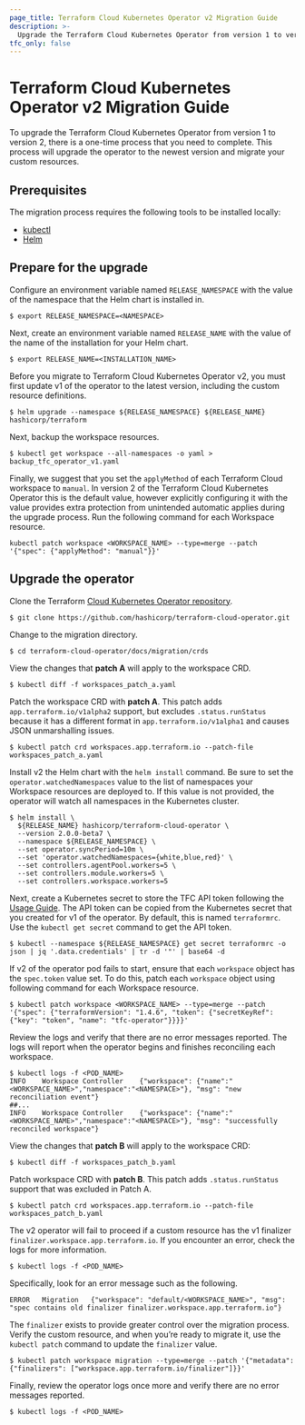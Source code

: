 ```yaml
---
page_title: Terraform Cloud Kubernetes Operator v2 Migration Guide
description: >-
  Upgrade the Terraform Cloud Kubernetes Operator from version 1 to version 2.
tfc_only: false
---
```


# Terraform Cloud Kubernetes Operator v2 Migration Guide

To upgrade the Terraform Cloud Kubernetes Operator from version 1 to version 2, there is a one-time process that you need to complete. This process will upgrade the operator to the newest version and migrate your custom resources. 

## Prerequisites

The migration process requires the following tools to be installed locally:

- [kubectl](https://kubernetes.io/docs/tasks/tools/#kubectl)
- [Helm](https://helm.sh/docs/intro/install/)

## Prepare for the upgrade

Configure an environment variable named `RELEASE_NAMESPACE` with the value of the namespace that the Helm chart is installed in.

```shell-session
$ export RELEASE_NAMESPACE=<NAMESPACE>
```

Next, create an environment variable named `RELEASE_NAME` with the value of the name of the installation for your Helm chart.

```shell-session
$ export RELEASE_NAME=<INSTALLATION_NAME>
```

Before you migrate to Terraform Cloud Kubernetes Operator v2, you must first update v1 of the operator to the latest version, including the custom resource definitions.

```shell-session
$ helm upgrade --namespace ${RELEASE_NAMESPACE} ${RELEASE_NAME} hashicorp/terraform
```

Next, backup the workspace resources.

```shell-session
$ kubectl get workspace --all-namespaces -o yaml > backup_tfc_operator_v1.yaml
```

Finally, we suggest that you set the `applyMethod` of each Terraform Cloud workspace to `manual`. In version 2 of the Terraform Cloud Kubernetes Operator this is the default value, however explicitly configuring it with the value provides extra protection from unintended automatic applies during the upgrade process. Run the following command for each Workspace resource.

```shell-session
kubectl patch workspace <WORKSPACE_NAME> --type=merge --patch '{"spec": {"applyMethod": "manual"}}'
```
## Upgrade the operator

Clone the Terraform [Cloud Kubernetes Operator repository](https://github.com/hashicorp/terraform-cloud-operator).

```shell-session
$ git clone https://github.com/hashicorp/terraform-cloud-operator.git
```

Change to the migration directory.

```shell-session
$ cd terraform-cloud-operator/docs/migration/crds
```

View the changes that **patch A** will apply to the workspace CRD.

```shell-session
$ kubectl diff -f workspaces_patch_a.yaml
```

Patch the workspace CRD with **patch A**. This patch adds `app.terraform.io/v1alpha2` support, but excludes `.status.runStatus` because it has a different format in `app.terraform.io/v1alpha1` and causes JSON unmarshalling issues.

```shell-session
$ kubectl patch crd workspaces.app.terraform.io --patch-file workspaces_patch_a.yaml
```

Install v2 the Helm chart with the `helm install` command. Be sure to set the `operator.watchedNamespaces` value to the list of namespaces your Workspace resources are deployed to. If this value is not provided, the operator will watch all namespaces in the Kubernetes cluster.

```shell-session
$ helm install \
  ${RELEASE_NAME} hashicorp/terraform-cloud-operator \
  --version 2.0.0-beta7 \
  --namespace ${RELEASE_NAMESPACE} \
  --set operator.syncPeriod=10m \
  --set 'operator.watchedNamespaces={white,blue,red}' \
  --set controllers.agentPool.workers=5 \
  --set controllers.module.workers=5 \
  --set controllers.workspace.workers=5
```

Next, create a Kubernetes secret to store the TFC API token following the [Usage Guide](https://github.com/hashicorp/terraform-cloud-operator/blob/main/docs/usage.md#prerequisites). The API token can be copied from the Kubernetes secret that you created for v1 of the operator. By default, this is named `terraformrc`. Use the `kubectl get secret` command to get the API token.

```shell-session
$ kubectl --namespace ${RELEASE_NAMESPACE} get secret terraformrc -o json | jq '.data.credentials' | tr -d '"' | base64 -d
```

If v2 of the operator pod fails to start, ensure that each `workspace` object has the `spec.token` value set. To do this, patch each `workspace` object using following command for each Workspace resource.

```shell-session
$ kubectl patch workspace <WORKSPACE_NAME> --type=merge --patch '{"spec": {"terraformVersion": "1.4.6", "token": {"secretKeyRef": {"key": "token", "name": "tfc-operator"}}}}'
```

Review the logs and verify that there are no error messages reported. The logs will report when the operator begins and finishes reconciling each workspace.

```shell-session
$ kubectl logs -f <POD_NAME>
INFO	Workspace Controller	{"workspace": {"name":"<WORKSPACE_NAME>","namespace":"<NAMESPACE>"}, "msg": "new reconciliation event"}
##...
INFO	Workspace Controller	{"workspace": {"name":"<WORKSPACE_NAME>","namespace":"<NAMESPACE>"}, "msg": "successfully reconciled workspace"}
```

View the changes that **patch B** will apply to the workspace CRD:

```shell-session
$ kubectl diff -f workspaces_patch_b.yaml
```

Patch workspace CRD with **patch B**. This patch adds `.status.runStatus` support that was excluded in Patch A.

```shell-session
$ kubectl patch crd workspaces.app.terraform.io --patch-file workspaces_patch_b.yaml
```

The v2 operator will fail to proceed if a custom resource has the v1 finalizer `finalizer.workspace.app.terraform.io`. If you encounter an error, check the logs for more information.

```shell-session
$ kubectl logs -f <POD_NAME>
```

Specifically, look for an error message such as the following.

```
ERROR	Migration	{"workspace": "default/<WORKSPACE_NAME>", "msg": "spec contains old finalizer finalizer.workspace.app.terraform.io"}
```
The `finalizer` exists to provide greater control over the migration process. Verify the custom resource, and when you’re ready to migrate it, use the `kubectl patch` command to update the `finalizer` value.

```shell-session
$ kubectl patch workspace migration --type=merge --patch '{"metadata": {"finalizers": ["workspace.app.terraform.io/finalizer"]}}'
```

Finally, review the operator logs once more and verify there are no error messages reported.

```shell-session
$ kubectl logs -f <POD_NAME>
```
